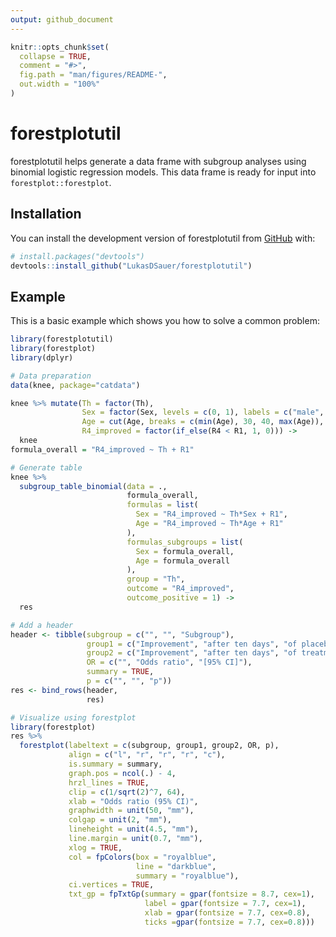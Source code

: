 ```yaml
---
output: github_document
---
```


<!-- README.md is generated from README.Rmd. Please edit that file -->

```r
knitr::opts_chunk$set(
  collapse = TRUE,
  comment = "#>",
  fig.path = "man/figures/README-",
  out.width = "100%"
)
```

# forestplotutil

<!-- badges: start -->
<!-- badges: end -->

forestplotutil helps generate a data frame with subgroup analyses using binomial
logistic regression models. This data frame is ready for input into
`forestplot::forestplot`.

## Installation

You can install the development version of forestplotutil from [GitHub](https://github.com/) with:

``` r
# install.packages("devtools")
devtools::install_github("LukasDSauer/forestplotutil")
```

## Example

This is a basic example which shows you how to solve a common problem:

```r
library(forestplotutil)
library(forestplot)
library(dplyr)

# Data preparation
data(knee, package="catdata")

knee %>% mutate(Th = factor(Th),
                Sex = factor(Sex, levels = c(0, 1), labels = c("male", "female")),
                Age = cut(Age, breaks = c(min(Age), 30, 40, max(Age)), include.lowest = TRUE),
                R4_improved = factor(if_else(R4 < R1, 1, 0))) ->
  knee
formula_overall = "R4_improved ~ Th + R1"

# Generate table
knee %>%
  subgroup_table_binomial(data = .,
                          formula_overall,
                          formulas = list(
                            Sex = "R4_improved ~ Th*Sex + R1",
                            Age = "R4_improved ~ Th*Age + R1"
                          ),
                          formulas_subgroups = list(
                            Sex = formula_overall,
                            Age = formula_overall
                          ),
                          group = "Th",
                          outcome = "R4_improved",
                          outcome_positive = 1) ->
  res

# Add a header
header <- tibble(subgroup = c("", "", "Subgroup"),
                 group1 = c("Improvement", "after ten days", "of placebo"),
                 group2 = c("Improvement", "after ten days", "of treatment"),
                 OR = c("", "Odds ratio", "[95% CI]"),
                 summary = TRUE,
                 p = c("", "", "p"))
res <- bind_rows(header,
                 res)

# Visualize using forestplot
library(forestplot)
res %>%
  forestplot(labeltext = c(subgroup, group1, group2, OR, p),
             align = c("l", "r", "r", "r", "c"),
             is.summary = summary,
             graph.pos = ncol(.) - 4,
             hrzl_lines = TRUE,
             clip = c(1/sqrt(2)^7, 64),
             xlab = "Odds ratio (95% CI)",
             graphwidth = unit(50, "mm"),
             colgap = unit(2, "mm"),
             lineheight = unit(4.5, "mm"),
             line.margin = unit(0.7, "mm"),
             xlog = TRUE,
             col = fpColors(box = "royalblue",
                            line = "darkblue",
                            summary = "royalblue"),
             ci.vertices = TRUE,
             txt_gp = fpTxtGp(summary = gpar(fontsize = 8.7, cex=1),
                              label = gpar(fontsize = 7.7, cex=1),
                              xlab = gpar(fontsize = 7.7, cex=0.8),
                              ticks =gpar(fontsize = 7.7, cex=0.8)))
```

